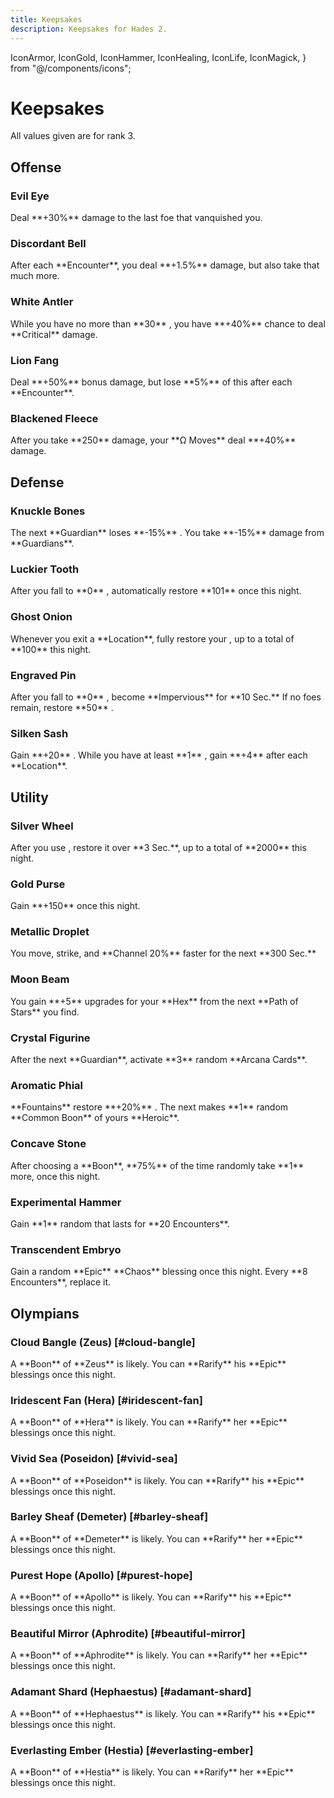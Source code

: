 ```yaml
---
title: Keepsakes
description: Keepsakes for Hades 2.
---
```


  IconArmor,
  IconGold,
  IconHammer,
  IconHealing,
  IconLife,
  IconMagick,
} from "@/components/icons";

# Keepsakes

<Callout>All values given are for rank 3.</Callout>

## Offense

### Evil Eye

<CodexEntry data={DbKeepsakes.evilEye}>
  Deal **+30%** damage to the last foe that vanquished you.
</CodexEntry>

### Discordant Bell

<CodexEntry data={DbKeepsakes.discordantBell}>
  After each **Encounter**, you deal **+1.5%** damage, but also take that much
  more.
</CodexEntry>

### White Antler

<CodexEntry data={DbKeepsakes.whiteAntler}>
  While you have no more than **30** <IconLife />, you have **+40%** chance to
  deal **Critical** damage.
</CodexEntry>

### Lion Fang

<CodexEntry data={DbKeepsakes.lionFang}>
  Deal **+50%** bonus damage, but lose **5%** of this after each **Encounter**.
</CodexEntry>

### Blackened Fleece

<CodexEntry data={DbKeepsakes.blackenedFleece}>
  After you take **250** damage, your **Ω Moves** deal **+40%** damage.
</CodexEntry>

## Defense

### Knuckle Bones

<CodexEntry data={DbKeepsakes.knuckleBones}>
  The next **Guardian** loses **-15%** <IconLife />. You take **-15%** damage
  from **Guardians**.
</CodexEntry>

### Luckier Tooth

<CodexEntry data={DbKeepsakes.luckierTooth}>
  After you fall to **0** <IconLife />, automatically restore **101**
  <IconLife /> once this night.
</CodexEntry>

### Ghost Onion

<CodexEntry data={DbKeepsakes.ghostOnion}>
  Whenever you exit a **Location**, fully restore your <IconLife />, up to a
  total of **100** <IconHealing /> this night.
</CodexEntry>

### Engraved Pin

<CodexEntry data={DbKeepsakes.engravedPin}>
  After you fall to **0** <IconLife />, become **Impervious** for **10 Sec.** If
  no foes remain, restore **50** <IconLife />.
</CodexEntry>

### Silken Sash

<CodexEntry data={DbKeepsakes.silkenSash}>
  Gain **+20** <IconArmor />. While you have at least **1** <IconArmor />, gain
  **+4** <IconArmor /> after each **Location**.
</CodexEntry>

## Utility

### Silver Wheel

<CodexEntry data={DbKeepsakes.silverWheel}>
  After you use <IconMagick />, restore it over **3 Sec.**, up to a total of
  **2000** <IconMagick /> this night.
</CodexEntry>

### Gold Purse

<CodexEntry data={DbKeepsakes.goldPurse}>
  Gain **+150** <IconGold /> once this night.
</CodexEntry>

### Metallic Droplet

<CodexEntry data={DbKeepsakes.metallicDroplet}>
  You move, strike, and **Channel 20%** faster for the next **300 Sec.**
</CodexEntry>

### Moon Beam

<CodexEntry data={DbKeepsakes.moonBeam}>
  You gain **+5** upgrades for your **Hex** from the next **Path of Stars** you
  find.
</CodexEntry>

### Crystal Figurine

<CodexEntry data={DbKeepsakes.crystalFigurine}>
  After the next **Guardian**, activate **3** random **Arcana Cards**.
</CodexEntry>

### Aromatic Phial

<CodexEntry data={DbKeepsakes.aromaticPhial}>
  **Fountains** restore **+20%** <IconLife />. The next makes **1** random **Common
  Boon** of yours <TextHighlight type="heroic">**Heroic**</TextHighlight>.
</CodexEntry>

### Concave Stone

<CodexEntry data={DbKeepsakes.concaveStone}>
  After choosing a **Boon**, **75%** of the time randomly take **1** more, once
  this night.
</CodexEntry>

### Experimental Hammer

<CodexEntry data={DbKeepsakes.experimentalHammer}>
  Gain **1** random <IconHammer /> that lasts for **20 Encounters**.
</CodexEntry>

### Transcendent Embryo

<CodexEntry data={DbKeepsakes.transcendentEmbryo}>
  Gain a random <TextHighlight type="epic">**Epic**</TextHighlight> **Chaos**
  blessing once this night. Every **8 Encounters**, replace it.
</CodexEntry>

## Olympians

### Cloud Bangle (Zeus) [#cloud-bangle]

<CodexEntry data={DbKeepsakes.cloudBangle}>
  A **Boon** of **Zeus** is likely. You can **Rarify** his
  <TextHighlight type="epic">**Epic**</TextHighlight> blessings once this night.
</CodexEntry>

### Iridescent Fan (Hera) [#iridescent-fan]

<CodexEntry data={DbKeepsakes.iridescentFan}>
  A **Boon** of **Hera** is likely. You can **Rarify** her
  <TextHighlight type="epic">**Epic**</TextHighlight> blessings once this night.
</CodexEntry>

### Vivid Sea (Poseidon) [#vivid-sea]

<CodexEntry data={DbKeepsakes.vividSea}>
  A **Boon** of **Poseidon** is likely. You can **Rarify** his
  <TextHighlight type="epic">**Epic**</TextHighlight> blessings once this night.
</CodexEntry>

### Barley Sheaf (Demeter) [#barley-sheaf]

<CodexEntry data={DbKeepsakes.barleySheaf}>
  A **Boon** of **Demeter** is likely. You can **Rarify** her
  <TextHighlight type="epic">**Epic**</TextHighlight> blessings once this night.
</CodexEntry>

### Purest Hope (Apollo) [#purest-hope]

<CodexEntry data={DbKeepsakes.purestHope}>
  A **Boon** of **Apollo** is likely. You can **Rarify** his
  <TextHighlight type="epic">**Epic**</TextHighlight> blessings once this night.
</CodexEntry>

### Beautiful Mirror (Aphrodite) [#beautiful-mirror]

<CodexEntry data={DbKeepsakes.beautifulMirror}>
  A **Boon** of **Aphrodite** is likely. You can **Rarify** her
  <TextHighlight type="epic">**Epic**</TextHighlight> blessings once this night.
</CodexEntry>

### Adamant Shard (Hephaestus) [#adamant-shard]

<CodexEntry data={DbKeepsakes.adamantShard}>
  A **Boon** of **Hephaestus** is likely. You can **Rarify** his
  <TextHighlight type="epic">**Epic**</TextHighlight> blessings once this night.
</CodexEntry>

### Everlasting Ember (Hestia) [#everlasting-ember]

<CodexEntry data={DbKeepsakes.everlastingEmber}>
  A **Boon** of **Hestia** is likely. You can **Rarify** her
  <TextHighlight type="epic">**Epic**</TextHighlight> blessings once this night.
</CodexEntry>

